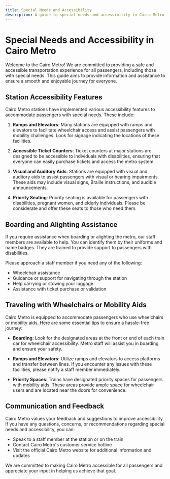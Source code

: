```yaml
---
title: Special Needs and Accessibility
description: A guide to special needs and accessibility in Cairo Metro for passengers with disabilities.
---
```


# Special Needs and Accessibility in Cairo Metro

Welcome to the Cairo Metro! We are committed to providing a safe and accessible transportation
experience for all passengers, including those with special needs. This guide aims to provide
information and assistance to ensure a smooth and enjoyable journey for everyone.

## Station Accessibility Features

Cairo Metro stations have implemented various accessibility features to accommodate passengers
with special needs. These include:

1. **Ramps and Elevators**: Many stations are equipped with ramps and elevators to facilitate
wheelchair access and assist passengers with mobility challenges. Look for signage indicating the
locations of these facilities.

2. **Accessible Ticket Counters**: Ticket counters at major stations are designed to be accessible
to individuals with disabilities, ensuring that everyone can easily purchase tickets and access the
metro system.

3. **Visual and Auditory Aids**: Stations are equipped with visual and auditory aids to assist
passengers with visual or hearing impairments. These aids may include visual signs, Braille
instructions, and audible announcements.

4. **Priority Seating**: Priority seating is available for passengers with disabilities,
pregnant women, and elderly individuals. Please be considerate and offer these seats to those
who need them.

## Boarding and Alighting Assistance

If you require assistance when boarding or alighting the metro, our staff members are available
to help. You can identify them by their uniforms and name badges. They are trained to provide
support to passengers with disabilities.

Please approach a staff member if you need any of the following:

- Wheelchair assistance
- Guidance or support for navigating through the station
- Help carrying or stowing your luggage
- Assistance with ticket purchase or validation

## Traveling with Wheelchairs or Mobility Aids

Cairo Metro is equipped to accommodate passengers who use wheelchairs or mobility aids.
Here are some essential tips to ensure a hassle-free journey:

- **Boarding**: Look for the designated areas at the front or end of each train car for wheelchair
accessibility. Metro staff will assist you in boarding and ensure your safety.

- **Ramps and Elevators**: Utilize ramps and elevators to access platforms and transfer between lines.
If you encounter any issues with these facilities, please notify a staff member immediately.

- **Priority Spaces**: Trains have designated priority spaces for passengers with mobility aids.
These areas provide ample space for wheelchair users and are located near the doors for convenience.

## Communication and Feedback

Cairo Metro values your feedback and suggestions to improve accessibility. If you have any questions,
concerns, or recommendations regarding special needs and accessibility, you can:

- Speak to a staff member at the station or on the train
- Contact Cairo Metro's customer service hotline
- Visit the official Cairo Metro website for additional information and updates

We are committed to making Cairo Metro accessible for all passengers and appreciate your input
in helping us achieve that goal.

<EnjoyYourJourney />